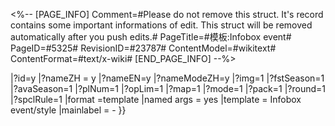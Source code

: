 <%-- [PAGE_INFO]
Comment=#Please do not remove this struct. It's record contains some important informations of edit. This struct will be removed automatically after you push edits.#
PageTitle=#模板:Infobox event#
PageID=#5325#
RevisionID=#23787#
ContentModel=#wikitext#
ContentFormat=#text/x-wiki#
[END_PAGE_INFO] --%>

<includeonly>{{SMongo/Ask
|table = EventMode.tabx
|query = id::{{{1|{{PAGENAME}}}}}
|?id=y
|?nameZH = y
|?nameEN=y
|?nameModeZH=y
|?img=1
|?fstSeason=1
|?avaSeason=1
|?plNum=1
|?opLim=1
|?map=1
|?mode=1
|?pack=1
|?round=1
|?spclRule=1
|format =template
|named args = yes
|template = Infobox event/style
|mainlabel = -
}}</includeonly><noinclude>{{documentation}}</noinclude>